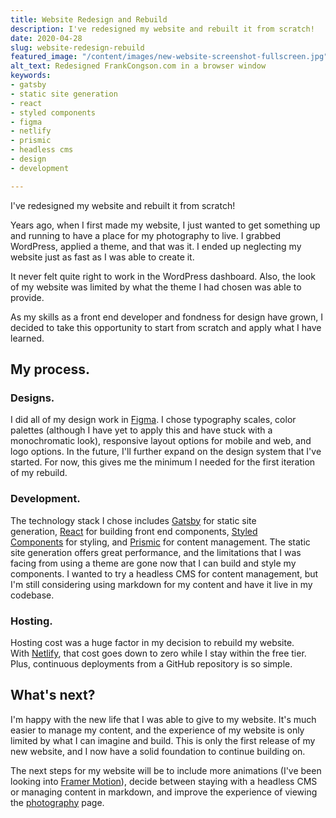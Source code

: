 ```yaml
---
title: Website Redesign and Rebuild
description: I've redesigned my website and rebuilt it from scratch!
date: 2020-04-28
slug: website-redesign-rebuild
featured_image: "/content/images/new-website-screenshot-fullscreen.jpg"
alt_text: Redesigned FrankCongson.com in a browser window
keywords:
- gatsby
- static site generation
- react
- styled components
- figma
- netlify
- prismic
- headless cms
- design
- development

---
```

I've redesigned my website and rebuilt it from scratch!

Years ago, when I first made my website, I just wanted to get something up and running to have a place for my photography to live. I grabbed WordPress, applied a theme, and that was it. I ended up neglecting my website just as fast as I was able to create it.

It never felt quite right to work in the WordPress dashboard. Also, the look of my website was limited by what the theme I had chosen was able to provide.

As my skills as a front end developer and fondness for design have grown, I decided to take this opportunity to start from scratch and apply what I have learned.

## My process.

### Designs.

I did all of my design work in [Figma](https://www.figma.com/). I chose typography scales, color palettes (although I have yet to apply this and have stuck with a monochromatic look), responsive layout options for mobile and web, and logo options. In the future, I'll further expand on the design system that I've started. For now, this gives me the minimum I needed for the first iteration of my rebuild.

### Development.

The technology stack I chose includes [Gatsby](https://www.gatsbyjs.org/) for static site generation, [React](https://reactjs.org/) for building front end components, [Styled Components](https://styled-components.com/) for styling, and [Prismic](https://prismic.io/) for content management. The static site generation offers great performance, and the limitations that I was facing from using a theme are gone now that I can build and style my components. I wanted to try a headless CMS for content management, but I'm still considering using markdown for my content and have it live in my codebase.

### Hosting.

Hosting cost was a huge factor in my decision to rebuild my website. With [Netlify](https://www.netlify.com/), that cost goes down to zero while I stay within the free tier. Plus, continuous deployments from a GitHub repository is so simple.

## What's next?

I'm happy with the new life that I was able to give to my website. It's much easier to manage my content, and the experience of my website is only limited by what I can imagine and build. This is only the first release of my new website, and I now have a solid foundation to continue building on.

The next steps for my website will be to include more animations (I've been looking into [Framer Motion](https://www.framer.com/motion/)), decide between staying with a headless CMS or managing content in markdown, and improve the experience of viewing the [photography](https://frankcongson.com/photography) page.
